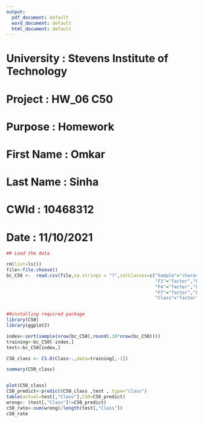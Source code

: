 ---
output:
  pdf_document: default
  word_document: default
  html_document: default
---



#################################################

#  University     : Stevens Institute of Technology
#  Project        : HW_06 C50
#  Purpose        : Homework
#  First Name     : Omkar
#  Last Name      : Sinha
#  CWId			      : 10468312
#  Date           : 11/10/2021

#################################################



```{r}
## Load the data

rm(list=ls())
file<-file.choose()
bc_C50 <-  read.csv(file,na.strings = "?",colClasses=c("Sample"="character",
                                                       "F1"="factor","F2"="factor","F3"="factor",
                                                       "F4"="factor","F5"="factor","F6"="factor",
                                                       "F7"="factor","F8"="factor","F9"="factor",
                                                       "Class"="factor"))
```


```{r}
```


```{r}
##installing required package
library(C50)
library(ggplot2)
```


```{r}
index<-sort(sample(nrow(bc_C50),round(.30*nrow(bc_C50))))
training<-bc_C50[-index,]
test<-bc_C50[index,]
```


```{r}
C50_class <- C5.0(Class~.,data=training[,-1])
```


```{r}
summary(C50_class)
```


```{r}
```


```{r}
plot(C50_class)
C50_predict<-predict(C50_class ,test , type="class")
table(actual=test[,"Class"],C50=C50_predict)
wrong<- (test[,"Class"]!=C50_predict)
c50_rate<-sum(wrong)/length(test[,"Class"])
c50_rate
```

